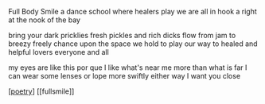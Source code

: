 Full Body Smile
a dance school
where healers play
we are all in
hook a right
at the nook
of the bay

bring your dark pricklies
fresh pickles and rich dicks
flow from jam to breezy
freely chance upon
the space we hold
to play our way
to healed and helpful
lovers everyone and all

my eyes are like this
por que
I like what's near me
more than what is far
I can wear some lenses
or lope more swiftly
either way
I want you close

[[poetry]] [[fullsmile]]

[//begin]: # "Autogenerated link references for markdown compatibility"
[poetry]: ../poetry "Poetry"
[//end]: # "Autogenerated link references"